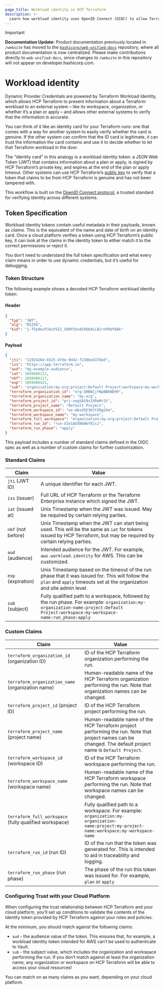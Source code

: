 ```yaml
---
page_title: Workload identity in HCP Terraform
description: >-
  Learn how workload identity uses OpenID Connect (OIDC) to allow Terraform plans and applies to safely authenticate to external systems.
---
```


> [!IMPORTANT]  
> **Documentation Update:** Product documentation previously located in `/website` has moved to the [`hashicorp/web-unified-docs`](https://github.com/hashicorp/web-unified-docs) repository, where all product documentation is now centralized. Please make contributions directly to `web-unified-docs`, since changes to `/website` in this repository will not appear on developer.hashicorp.com.

# Workload identity

Dynamic Provider Credentials are powered by Terraform Workload Identity, which allows HCP Terraform to present information about a Terraform workload to an external system – like its workspace, organization, or whether it’s a plan or apply – and allows other external systems to verify that the information is accurate.

You can think of it like an identity card for your Terraform runs: one that comes with a way for another system to easily verify whether the card is genuine. If the other system can confirm that the ID card is legitimate, it can trust the information the card contains and use it to decide whether to let that Terraform workload in the door.

The “identity card” in this analogy is a workload identity token: a JSON Web Token (JWT) that contains information about a plan or apply, is signed by HCP Terraform’s private key, and expires at the end of the plan or apply timeout. Other systems can use HCP Terraform’s [public key](https://app.terraform.io/.well-known/jwks) to verify that a token that claims to be from HCP Terraform is genuine and has not been tampered with.

This workflow is built on the [OpenID Connect protocol](https://openid.net/connect/), a trusted standard for verifying identity across different systems.
## Token Specification
Workload identity tokens contain useful metadata in their payloads, known as _claims_. This is the equivalent of the name and date of birth on an identity card. Once a cloud platform verifies a token using HCP Terraform’s public key, it can look at the claims in the identity token to either match it to the correct permissions or reject it.

You don’t need to understand the full token specification and what every claim means in order to use dynamic credentials, but it’s useful for debugging.
### Token Structure
The following example shows a decoded HCP Terraform workload identity token:
#### Header
```json
{
  "typ": "JWT",
  "alg": "RS256",
  "kid": "j-fFp9evPJAzV5I2_58HY5UvdCK6Q4LLB1rnPOUfQAk"
}
```
#### Payload
```json
{
  "jti": "1192426d-b525-4fde-9d42-f238be437bbd",
  "iss": "https://app.terraform.io",
  "aud": "my-example-audience",
  "iat": 1650486122,
  "nbf": 1650486117,
  "exp": 1650486422,
  "sub": "organization:my-org:project:Default Project:workspace:my-workspace:run_phase:apply",
  "terraform_organization_id": "org-GRNbCjYNpBB6NEH9",
  "terraform_organization_name": "my-org",
  "terraform_project_id": "prj-vegSA59s1XPwMr2t",
  "terraform_project_name": "Default Project",
  "terraform_workspace_id": "ws-mbsd5E3Ktt5Rg2Xm",
  "terraform_workspace_name": "my-workspace",
  "terraform_full_workspace": "organization:my-org:project:Default Project:workspace:my-workspace",
  "terraform_run_id": "run-X3n1AUXNGWbfECsJ",
  "terraform_run_phase": "apply"
}
```
This payload includes a number of standard claims defined in the OIDC spec as well as a number of custom claims for further customization.
### Standard Claims
| Claim              | Value                                                                                                                                                                                |
|--------------------|--------------------------------------------------------------------------------------------------------------------------------------------------------------------------------------|
| `jti` (JWT ID)     | A unique identifier for each JWT.                                                                                                                                                    |
| `iss` (issuer)     | Full URL of HCP Terraform or the Terraform Enterprise instance which signed the JWT.                                                                                                                |
| `iat` (issued at)  | Unix Timestamp when the JWT was issued. May be required by certain relying parties.                                                                                                  |
| `nbf` (not before) | Unix Timestamp when the JWT can start being used. This will be the same as `iat` for tokens issued by HCP Terraform, but may be required by certain relying parties.                 |
| `aud` (audience)   | Intended audience for the JWT. For example, `aws.workload.identity` for AWS. This can be customized.                                                                                 |
| `exp` (expiration) | Unix Timestamp based on the timeout of the run phase that it was issued for. This will follow the `plan` and `apply` timeouts set at the organization and site admin level.          |
| `sub` (subject)    | Fully qualified path to a workspace, followed by the run phase. For example: `organization:my-organization-name:project:Default Project:workspace:my-workspace-name:run_phase:apply` |

### Custom Claims

| Claim                                                  | Value                                                                                                                                                         |
|--------------------------------------------------------|---------------------------------------------------------------------------------------------------------------------------------------------------------------|
| `terraform_organization_id` (organization ID)          | ID of the HCP Terraform organization performing the run.                                                                                                    |
| `terraform_organization_name` (organization name)      | Human-readable name of the HCP Terraform organization performing the run. Note that organization names can be changed.                                      |
| `terraform_project_id` (project ID)                    | ID of the HCP Terraform project performing the run.                                                                                                         |
| `terraform_project_name` (project name)                | Human-readable name of the HCP Terraform project performing the run. Note that project names can be changed. The default project name is `Default Project`. |
| `terraform_workspace_id` (workspace ID)                | ID of the HCP Terraform workspace performing the run.                                                                                                       |
| `terraform_workspace_name` (workspace name)            | Human-readable name of the HCP Terraform workspace performing the run. Note that workspace names can be changed.                                            |
| `terraform_full_workspace` (fully qualified workspace) | Fully qualified path to a workspace. For example: `organization:my-organization-name:project:my-project-name:workspace:my-workspace-name`                     |
| `terraform_run_id` (run ID)                            | ID of the run that the token was generated for. This is intended to aid in traceability and logging.                                                          |
| `terraform_run_phase` (run phase)                      | The phase of the run this token was issued for. For example, `plan` or `apply`                                                                                |

### Configuring Trust with your Cloud Platform
When configuring the trust relationship between HCP Terraform and your cloud platform, you’ll set up conditions to validate the contents of the identity token provided by HCP Terraform against your roles and policies.

At the minimum, you should match against the following claims:
* `aud` - the audience value of the token. This ensures that, for example, a workload identity token intended for AWS can’t be used to authenticate to Vault.
* `sub` - the subject value, which includes the organization and workspace performing the run. If you don’t match against at least the organization name, any organization or workspace on HCP Terraform will be able to access your cloud resources!

You can match on as many claims as you want, depending on your cloud platform.
